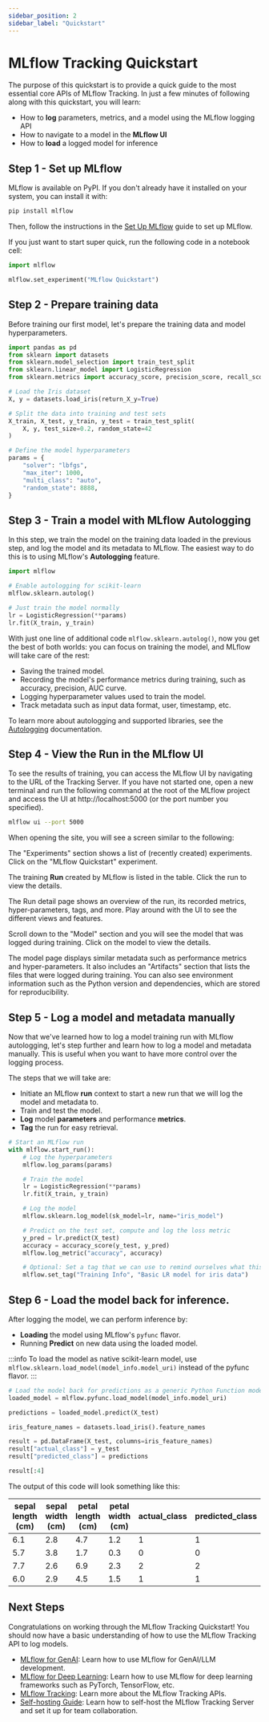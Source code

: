 ```yaml
---
sidebar_position: 2
sidebar_label: "Quickstart"
---
```



# MLflow Tracking Quickstart

The purpose of this quickstart is to provide a quick guide to the most essential core APIs of MLflow Tracking. In just a few minutes of following along with this quickstart, you will learn:

- How to **log** parameters, metrics, and a model using the MLflow logging API
- How to navigate to a model in the **MLflow UI**
- How to **load** a logged model for inference

## Step 1 - Set up MLflow

MLflow is available on PyPI. If you don't already have it installed on your system, you can install it with:

```bash
pip install mlflow
```

Then, follow the instructions in the [Set Up MLflow](/ml/getting-started/running-notebooks) guide to set up MLflow.

If you just want to start super quick, run the following code in a notebook cell:

```python
import mlflow

mlflow.set_experiment("MLflow Quickstart")
```

## Step 2 - Prepare training data

Before training our first model, let's prepare the training data and model hyperparameters.

```python
import pandas as pd
from sklearn import datasets
from sklearn.model_selection import train_test_split
from sklearn.linear_model import LogisticRegression
from sklearn.metrics import accuracy_score, precision_score, recall_score, f1_score

# Load the Iris dataset
X, y = datasets.load_iris(return_X_y=True)

# Split the data into training and test sets
X_train, X_test, y_train, y_test = train_test_split(
    X, y, test_size=0.2, random_state=42
)

# Define the model hyperparameters
params = {
    "solver": "lbfgs",
    "max_iter": 1000,
    "multi_class": "auto",
    "random_state": 8888,
}
```

## Step 3 - Train a model with MLflow Autologging

In this step, we train the model on the training data loaded in the previous step, and log the model and its metadata to MLflow. The easiest way to do this is to using MLflow's **Autologging** feature.

```python
import mlflow

# Enable autologging for scikit-learn
mlflow.sklearn.autolog()

# Just train the model normally
lr = LogisticRegression(**params)
lr.fit(X_train, y_train)
```

With just one line of additional code `mlflow.sklearn.autolog()`, now you get the best of both worlds: you can focus on training the model, and MLflow will take care of the rest:

- Saving the trained model.
- Recording the model's performance metrics during training, such as accuracy, precision, AUC curve.
- Logging hyperparameter values used to train the model.
- Track metadata such as input data format, user, timestamp, etc.

To learn more about autologging and supported libraries, see the [Autologging](/ml/tracking/autolog/) documentation.

## Step 4 - View the Run in the MLflow UI

To see the results of training, you can access the MLflow UI by navigating to the URL of the Tracking Server. If you have not started one, open a new terminal and run the following command at the root of the MLflow project and access the UI at http://localhost:5000 (or the port number you specified).

```bash
mlflow ui --port 5000
```

When opening the site, you will see a screen similar to the following:

<ImageBox src="/images/tutorials/introductory/quickstart-tracking/quickstart-ui-home.png" alt="MLflow UI Home page" />

The "Experiments" section shows a list of (recently created) experiments. Click on the "MLflow Quickstart" experiment.

<ImageBox src="/images/tutorials/introductory/quickstart-tracking/quickstart-ui-run-list.png" alt="MLflow UI Run list page" />

The training **Run** created by MLflow is listed in the table. Click the run to view the details.

<ImageBox src="/images/tutorials/introductory/quickstart-tracking/quickstart-our-run.png" alt="MLflow UI Run detail page" />

The Run detail page shows an overview of the run, its recorded metrics, hyper-parameters, tags, and more. Play around with the UI to see the different views and features.

Scroll down to the "Model" section and you will see the model that was logged during training. Click on the model to view the details.

<ImageBox src="/images/tutorials/introductory/quickstart-tracking/quickstart-ui-logged-models.png" alt="MLflow UI Model detail page" />

The model page displays similar metadata such as performance metrics and hyper-parameters. It also includes an "Artifacts" section that lists the files that were logged during training. You can also see environment information such as the Python version and dependencies, which are stored for reproducibility.

<ImageBox src="/images/tutorials/introductory/quickstart-tracking/quickstart-our-model.png" alt="MLflow UI Model detail page" />

## Step 5 - Log a model and metadata manually

Now that we've learned how to log a model training run with MLflow autologging, let's step further and learn how to log a model and metadata manually. This is useful when you want to have more control over the logging process.

The steps that we will take are:

- Initiate an MLflow **run** context to start a new run that we will log the model and metadata to.
- Train and test the model.
- **Log** model **parameters** and performance **metrics**.
- **Tag** the run for easy retrieval.

```python
# Start an MLflow run
with mlflow.start_run():
    # Log the hyperparameters
    mlflow.log_params(params)

    # Train the model
    lr = LogisticRegression(**params)
    lr.fit(X_train, y_train)

    # Log the model
    mlflow.sklearn.log_model(sk_model=lr, name="iris_model")

    # Predict on the test set, compute and log the loss metric
    y_pred = lr.predict(X_test)
    accuracy = accuracy_score(y_test, y_pred)
    mlflow.log_metric("accuracy", accuracy)

    # Optional: Set a tag that we can use to remind ourselves what this run was for
    mlflow.set_tag("Training Info", "Basic LR model for iris data")
```

## Step 6 - Load the model back for inference.

After logging the model, we can perform inference by:

- **Loading** the model using MLflow's `pyfunc` flavor.
- Running **Predict** on new data using the loaded model.

:::info
To load the model as native scikit-learn model, use `mlflow.sklearn.load_model(model_info.model_uri)` instead of the pyfunc flavor.
:::

```python
# Load the model back for predictions as a generic Python Function model
loaded_model = mlflow.pyfunc.load_model(model_info.model_uri)

predictions = loaded_model.predict(X_test)

iris_feature_names = datasets.load_iris().feature_names

result = pd.DataFrame(X_test, columns=iris_feature_names)
result["actual_class"] = y_test
result["predicted_class"] = predictions

result[:4]
```

The output of this code will look something like this:

<table>
  <thead>
    <tr>
      <th>sepal length (cm)</th>
      <th>sepal width (cm)</th>
      <th>petal length (cm)</th>
      <th>petal width (cm)</th>
      <th>actual_class</th>
      <th>predicted_class</th>
    </tr>
  </thead>
  <tbody>
    <tr>
      <td>6.1</td>
      <td>2.8</td>
      <td>4.7</td>
      <td>1.2</td>
      <td>1</td>
      <td>1</td>
    </tr>
    <tr>
      <td>5.7</td>
      <td>3.8</td>
      <td>1.7</td>
      <td>0.3</td>
      <td>0</td>
      <td>0</td>
    </tr>
    <tr>
      <td>7.7</td>
      <td>2.6</td>
      <td>6.9</td>
      <td>2.3</td>
      <td>2</td>
      <td>2</td>
    </tr>
    <tr>
      <td>6.0</td>
      <td>2.9</td>
      <td>4.5</td>
      <td>1.5</td>
      <td>1</td>
      <td>1</td>
    </tr>
  </tbody>
</table>

## Next Steps

Congratulations on working through the MLflow Tracking Quickstart! You should now have a basic understanding of how to use the MLflow Tracking API to log models.

- [MLflow for GenAI](/genai): Learn how to use MLflow for GenAI/LLM development.
- [MLflow for Deep Learning](/ml/deep-learning): Learn how to use MLflow for deep learning frameworks such as PyTorch, TensorFlow, etc.
- [MLflow Tracking](/ml/tracking/): Learn more about the MLflow Tracking APIs.
- [Self-hosting Guide](/self-hosting): Learn how to self-host the MLflow Tracking Server and set it up for team collaboration.
